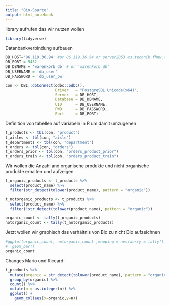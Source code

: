 ---
title: "Bio-Sparte"
output: html_notebook
---

library aufrufen das wir nutzen wollen

```{r setup}
library(tidyverse)

```

Datanbankverbindung aufbauen

```{r}
DB_HOST='86.119.36.94' #or 86.119.36.94 or server2053.cs.technik.fhnw.ch
DB_PORT = 5432
DB_DBNAME = 'warenkorb_db' # or 'warenkorb_db'
DB_USERNAME = 'db_user' 
DB_PASSWORD = 'db_user_pw'

con <- DBI::dbConnect(odbc::odbc(),
                      Driver   = "PostgreSQL Unicode(x64)",
                      Server   = DB_HOST,
                      Database = DB_DBNAME,
                      UID      = DB_USERNAME,
                      PWD      = DB_PASSWORD,
                      Port     = DB_PORT)
```

Definition von tabellen auf variabeln in R um damit umzugehen

```{r}
t_products <- tbl(con, "product")
t_aisles <- tbl(con, "aisle")
t_departments <- tbl(con, "department")
t_orders <- tbl(con, "orders")
t_orders_prior <- tbl(con, "orders_product_prior")
t_orders_train <- tbl(con, "orders_product_train")
```
Wir wollen die Anzahl and organische produkte und nicht organische produkte erhalten und aufzeigen

```{r}
t_organic_products <- t_products %>% 
  select(product_name) %>%
  filter(str_detect(tolower(product_name), pattern = "organic"))

t_notorganic_products <- t_products %>% 
  select(product_name) %>%
  filter(!str_detect(tolower(product_name), pattern = "organic"))

organic_count <- tally(t_organic_products)
notorganic_count <- tally(t_notorganic_products)
```

Jetzt wollen wir graphisch das verhältnis von Bio zu nicht Bio aufzeichnen

```{r}
#ggplot(organic_count, notorganic_count ,mapping = aes(aes(y = tally(t_products)))) +
#  geom_bar()
organic_count
```

Changes Mario und Riccard:

```{r}
t_products %>%
  mutate(organic = str_detect(tolower(product_name), pattern = "organic")) %>%
  group_by(organic) %>%
  count() %>%
  mutate(n = as.integer(n)) %>%
  ggplot() +
    geom_col(aes(x=organic,y=n))
```













